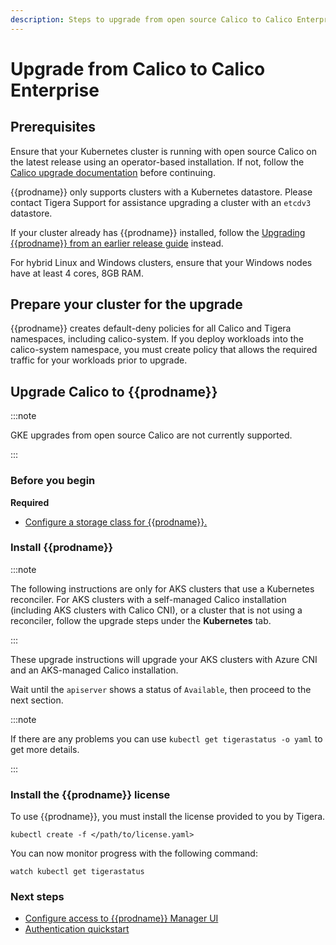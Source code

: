 ```yaml
---
description: Steps to upgrade from open source Calico to Calico Enterprise.
---
```



# Upgrade from Calico to Calico Enterprise

## Prerequisites

Ensure that your Kubernetes cluster is running with open source Calico on the latest release using an operator-based
installation. If not, follow the [Calico upgrade documentation](/calico/latest/operations/upgrading/kubernetes-upgrade)
before continuing.

{{prodname}} only supports clusters with a Kubernetes datastore.
Please contact Tigera Support for assistance upgrading a cluster with an `etcdv3` datastore.

If your cluster already has {{prodname}} installed, follow the [Upgrading {{prodname}} from an earlier release guide](../../upgrading-enterprise/kubernetes-upgrade-tsee/index.mdx) instead.

For hybrid Linux and Windows clusters, ensure that your Windows nodes have at least 4 cores, 8GB RAM.

## Prepare your cluster for the upgrade

{{prodname}} creates default-deny policies for all Calico and Tigera namespaces, including calico-system. If you deploy workloads into the calico-system namespace, you must create policy that allows the required traffic for your workloads prior to upgrade.

## Upgrade Calico to {{prodname}}

:::note

GKE upgrades from open source Calico are not currently supported.

:::

### Before you begin

**Required**

- [Configure a storage class for {{prodname}}.](../../../../operations/logstorage/create-storage.mdx)

### Install {{prodname}}

<Tabs>
<TabItem label="Kubernetes" value="Kubernetes-0">

<UpgradeOperatorSimpleTemp upgradeFrom='OpenSource' />

</TabItem>
<TabItem label="EKS" value="EKS-1">

<UpgradeOperatorSimpleTemp
  upgradeFrom='OpenSource'
  provider='EKS'
/>

</TabItem>
<TabItem label="AKS" value="AKS-2">

:::note

The following instructions are only for AKS clusters that use a Kubernetes reconciler. For AKS clusters with a self-managed Calico installation (including AKS clusters with Calico CNI), or a cluster that is not using a reconciler, follow the upgrade steps under the **Kubernetes** tab.

:::

These upgrade instructions will upgrade your AKS clusters with Azure CNI and an AKS-managed Calico installation.

<UpgradeOperatorSimpleTemp
  upgradeFrom='OpenSource'
  provider='AKS'
/>

</TabItem>
</Tabs>

Wait until the `apiserver` shows a status of `Available`, then proceed to the next section.

:::note

If there are any problems you can use `kubectl get tigerastatus -o yaml` to get more details.

:::

### Install the {{prodname}} license

To use {{prodname}}, you must install the license provided to you by Tigera.

```
kubectl create -f </path/to/license.yaml>
```

You can now monitor progress with the following command:

```
watch kubectl get tigerastatus
```

### Next steps

- [Configure access to {{prodname}} Manager UI](../../../../operations/cnx/access-the-manager.mdx)
- [Authentication quickstart](../../../../operations/cnx/authentication-quickstart.mdx)

